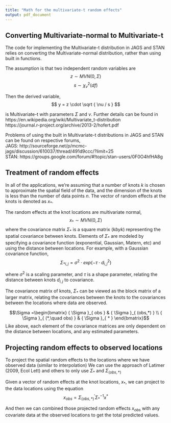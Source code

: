 ```yaml
---
title: "Math for the multivariate-t random effects"
output: pdf_document
---
```


## Converting Multivariate-normal to Multivariate-t

The code for implementing the Multivariate-t distribution in JAGS and STAN relies on converting the Multivariate-normal distribution, rather than using built in functions.  

The assumption is that two independent random variables are  
$$ z \sim MVN(0, \Sigma )$$ 
$$ s \sim { \chi }_{ \nu  }^{ 2 }(df)$$ 

Then the derived variable,  
$$ y = z \cdot \sqrt { \nu / s } $$

is Multivariate-t with parameters $\Sigma$ and $\nu$. Further details can be found in  
https://en.wikipedia.org/wiki/Multivariate_t-distribution  
https://journal.r-project.org/archive/2013-2/hofert.pdf  

Problems of using the built in Multivariate-t distributions in JAGS and STAN can be found on respective forums,  
JAGS: http://sourceforge.net/p/mcmc-jags/discussion/610037/thread/491d9ccc/?limit=25  
STAN: https://groups.google.com/forum/#!topic/stan-users/0F0O4hfHA8g  

## Treatment of random effects

In all of the applications, we're assuming that a number of knots $k$ is chosen to approximate the spatial field of the data, and the dimension of the knots is less than the number of data points $n$. The vector of random effects at the knots is denoted as $x_{*}$.  

The random effects at the knot locations are multivariate normal, 
$$ x_{*} \sim MVN(0, \Sigma )$$ 
where the covariance matrix $\Sigma_{*}$ is a square matrix ($k by k$) representing the spatial covariance between knots. Elements of $\Sigma_{*}$ are modeled by specifying a covariance function (exponential, Gaussian, Matern, etc) and using the distance between locations. For example, with a Gaussian covariance function,  
$$ { \Sigma_{*} }_{ i,j }={ \sigma  }^{ 2 }\cdot exp\left( -\tau \cdot { d }_{ i,j }^{ 2 } \right)  $$ 
  
where ${ \sigma  }^{ 2 }$ is a scaling parameter, and $\tau$ is a shape parameter, relating the distance between knots ${ d }_{ i,j }$ to covariance.  

The covariance matrix of knots, $\Sigma_{*}$ can be viewed as the block matrix of a larger matrix, relating the covariances between the knots to the covariances between the locations where data are observed. 
  
$$\Sigma =\begin{bmatrix} { \Sigma  }_{ obs } & { \Sigma  }_{ (obs,*) } \\ { \Sigma  }_{ (*,\quad obs) } & { \Sigma  }_{ * } \end{bmatrix}$$
Like above, each element of the covariance matrices are only dependent on the distance between locations, and any estimated parameters.  

## Projecting random effects to observed locations

To project the spatial random effects to the locations where we have observed data (similar to interpolation) We can use the approach of Latimer (2009, Ecol Lett) and others to only use $\Sigma_{*}$ and $\Sigma_{(obs,*)}$

Given a vector of random effects at the knot locations, $x_{*}$, we can project to the data locations using the equation 
$$x_{obs} = { { { { \Sigma  }_{ (obs,*) }^{ \backprime  }\Sigma  }_{ * }^{ -1 } }x }^{ * }$$

And then we can combined those projected random effects $x_{obs}$ with any covariate data at the observed locations to get the total predicted values. 

